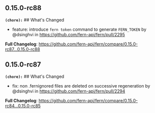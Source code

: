 ## 0.15.0-rc88
**`(chore):`** ## What's Changed
* feature: introduce `fern token` command to generate `FERN_TOKEN` by @dsinghvi in https://github.com/fern-api/fern/pull/2295


**Full Changelog**: https://github.com/fern-api/fern/compare/0.15.0-rc87...0.15.0-rc88

## 0.15.0-rc87
**`(chore):`** ## What's Changed
* fix: non .fernignored files are deleted on successive regeneration by @dsinghvi in https://github.com/fern-api/fern/pull/2294


**Full Changelog**: https://github.com/fern-api/fern/compare/0.15.0-rc84...0.15.0-rc85

